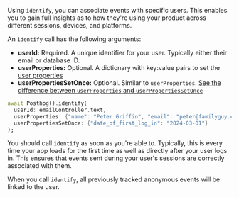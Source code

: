 Using `identify`, you can associate events with specific users. This enables you to gain full insights as to how they're using your product across different sessions, devices, and platforms.

An `identify` call has the following arguments:

- **userId:** Required. A unique identifier for your user. Typically either their email or database ID.
- **userProperties:** Optional. A dictionary with key:value pairs to set the [user properties](/docs/product-analytics/user-properties)
- **userPropertiesSetOnce:** Optional. Similar to `userProperties`. [See the difference between `userProperties` and `userPropertiesSetOnce`](/docs/product-analytics/user-properties#what-is-the-difference-between-set-and-set_once)

```dart
await Posthog().identify(
  userId: emailController.text, 
  userProperties: {"name": "Peter Griffin", "email": "peter@familyguy.com"}
  userPropertiesSetOnce: {"date_of_first_log_in": "2024-03-01"}
);
```

You should call `identify` as soon as you're able to. Typically, this is every time your app loads for the first time as well as directly after your user logs in. This ensures that events sent during your user's sessions are correctly associated with them.

When you call `identify`, all previously tracked anonymous events will be linked to the user.
